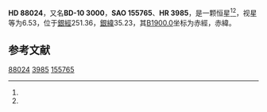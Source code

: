 {{Starbox begin
| name = HD 88024
}}
{{Starbox observe
| epoch = [[J2000.0|J2000.0]]
| constell = {{星座名待查}}<ref name=SIMBAD>{{cite web
 | url=http://simbad.u-strasbg.fr/simbad/sim-id?Ident=HR+3985
 | title =Pulsating variable Star
 | publisher=Centre de Données astronomiques de Strasbourg
 | work=SIMBAD
 | accessdate=2012-07-13}}</ref><ref name=DATA>{{cite web
 | url=http://vizier.u-strasbg.fr/viz-bin/VizieR-5?-out.add=.&-source=5050&-corr=PK=HR&-out.max=9999&HR=3985
 | title=VizieR Detailed Page
 | accessdate=2012-07-13
 | archive-date=2016-03-04
 | archive-url=https://web.archive.org/web/20160304215612/http://vizier.u-strasbg.fr/viz-bin/VizieR-5?-out.add=.&-source=5050&-corr=PK=HR&-out.max=9999&HR=3985
 | dead-url=no
 }}</ref>
| 星官 = 
| ra = {{RA|10|8|45.7}}<ref name=SIMBAD /><ref name=DATA />
| dec = {{DEC|-10|53|5}}<ref name=SIMBAD /><ref name=DATA />
| appmag_v = 6.53<ref name=SIMBAD /><ref name=DATA />
}}
{{Starbox character
| class = A2V<ref name=SIMBAD /><ref name=DATA />
| b-v = 0.02<ref name=SIMBAD /><ref name=DATA />
| u-b = 0.02<ref name=SIMBAD /><ref name=DATA />
| r-i = <ref name=SIMBAD /><ref name=DATA />
| variable = 
}}
{{Starbox astrometry
| radial_v = 0.02
| prop_mo_ra = -9
| parallax = 
| p_error = 
}}
{{Starbox catalog
| names =BD-10 3000，[[SAO星表|SAO]] 155765，[[HD星表|HD]] 88024，[[HR星表|HR]] 3985}}
{{Starbox reference |Simbad=HR+3985}}
{{Starbox end}}

'''HD 88024'''，又名'''BD-10 3000'''，'''SAO 155765'''、'''HR 3985'''，是一颗恒星<ref name=SIMBAD /><ref name=DATA />，视星等为6.53，位于[[銀道座標系|銀經]]251.36，[[銀道座標系|銀緯]]35.23，其[[B1900.0|B1900.0]]坐标为赤經{{RA|10|3|50.3}}，赤緯{{DEC|-10|35.23|42}}。

== 参考文献 ==
{{reflist}}

{{star-stub}}

[[Category:HD和HDE天體|88024]]
[[Category:HR天體|3985]]
[[Category:SAO天體|155765]]